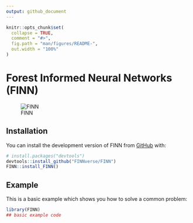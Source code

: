 ```yaml
---
output: github_document
---
```


<!-- README.md is generated from README.Rmd. Please edit that file -->

```r
knitr::opts_chunk$set(
  collapse = TRUE,
  comment = "#>",
  fig.path = "man/figures/README-",
  out.width = "100%"
)
```

# Forest Informed Neural Networks (FINN)

<!-- badges: start -->
<!-- badges: end -->

![FINN](vignettes/annimated-plots/combined_iterations.gif)



## Installation

You can install the development version of FINN from [GitHub](https://github.com/) with:

``` r
# install.packages("devtools")
devtools::install_github("FINNverse/FINN")
FINN::install_FINN()
```

## Example

This is a basic example which shows you how to solve a common problem:

```r
library(FINN)
## basic example code
```
